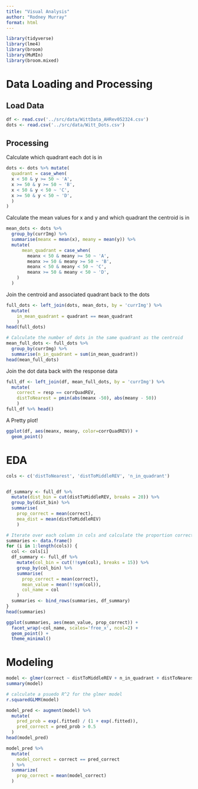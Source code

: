 ```yaml
---
title: "Visual Analysis"
author: "Rodney Murray"
format: html
---
```


```r
library(tidyverse)
library(lme4)
library(broom)
library(MuMIn)
library(broom.mixed)
```

# Data Loading and Processing


## Load Data
```r
df <- read.csv('../src/data/WittData_AHRev052324.csv')
dots <- read.csv('../src/data/Witt_Dots.csv')
```

## Processing
Calculate which quadrant each dot is in
```r
dots <- dots %>% mutate(
  quadrant = case_when(
  x < 50 & y >= 50 ~ 'A',
  x >= 50 & y >= 50 ~ 'B',
  x < 50 & y < 50 ~ 'C',
  x >= 50 & y < 50 ~ 'D',
  )
)
```

Calculate the mean values for x and y and which quadrant the centroid is in
```r
mean_dots <- dots %>% 
  group_by(currImg) %>% 
  summarise(meanx = mean(x), meany = mean(y)) %>% 
  mutate(
      mean_quadrant = case_when(
        meanx < 50 & meany >= 50 ~ 'A',
        meanx >= 50 & meany >= 50 ~ 'B',
        meanx < 50 & meany < 50 ~ 'C',
        meanx >= 50 & meany < 50 ~ 'D',
    )
  )
```

Join the centroid and associated quadrant back to the dots
```r
full_dots <- left_join(dots, mean_dots, by = 'currImg') %>% 
  mutate(
    in_mean_quadrant = quadrant == mean_quadrant
    )
head(full_dots)

# Calculate the number of dots in the same quadrant as the centroid
mean_full_dots <- full_dots %>% 
  group_by(currImg) %>% 
  summarise(n_in_quadrant = sum(in_mean_quadrant))
head(mean_full_dots)
```

Join the dot data back with the response data
```r
full_df <- left_join(df, mean_full_dots, by = 'currImg') %>% 
  mutate(
    correct = resp == corrQuadREV,
    distToNearest = pmin(abs(meanx -50), abs(meany - 50))
    )
full_df %>% head()
```

A Pretty plot!
```r
ggplot(df, aes(meanx, meany, color=corrQuadREV)) +
  geom_point()
```

# EDA

```r
cols <- c('distToNearest', 'distToMiddleREV', 'n_in_quadrant')


df_summary <- full_df %>% 
  mutate(dist_bin = cut(distToMiddleREV, breaks = 20)) %>% 
  group_by(dist_bin) %>%
  summarise(
    prop_correct = mean(correct),
    mea_dist = mean(distToMiddleREV)
    )

# Iterate over each column in cols and calculate the proportion correct for binned values of each column
summaries <- data.frame()
for (i in 1:length(cols)) {
  col <- cols[i]
  df_summary <- full_df %>% 
    mutate(col_bin = cut(!!sym(col), breaks = 15)) %>% 
    group_by(col_bin) %>%
    summarise(
      prop_correct = mean(correct),
      mean_value = mean(!!sym(col)),
      col_name = col
    )
  summaries <- bind_rows(summaries, df_summary)
}
head(summaries)
```


```r
ggplot(summaries, aes(mean_value, prop_correct)) +
  facet_wrap(~col_name, scales='free_x', ncol=2) +
  geom_point() +
  theme_minimal()
```

# Modeling

```r
model <- glmer(correct ~ distToMiddleREV + n_in_quadrant + distToNearest + (1|subj) + (1|currImg), data = full_df, family = binomial)
summary(model)
```

```r
# calculate a psuedo R^2 for the glmer model
r.squaredGLMM(model)
```


```r
model_pred <- augment(model) %>% 
  mutate(
    pred_prob = exp(.fitted) / (1 + exp(.fitted)),
    pred_correct = pred_prob > 0.5
  )
head(model_pred)
```

```r
model_pred %>% 
  mutate(
    model_correct = correct == pred_correct
  ) %>% 
  summarize(
    prop_correct = mean(model_correct)
  )
```

